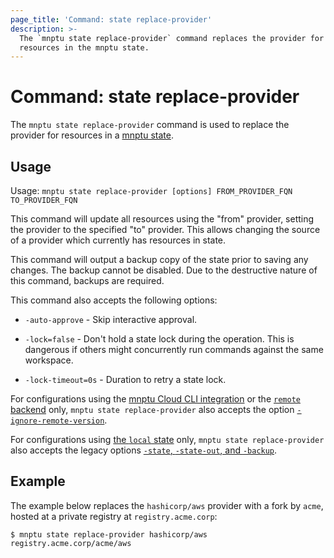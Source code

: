 ```yaml
---
page_title: 'Command: state replace-provider'
description: >-
  The `mnptu state replace-provider` command replaces the provider for
  resources in the mnptu state.
---
```


# Command: state replace-provider

The `mnptu state replace-provider` command is used to replace the provider
for resources in a [mnptu state](/mnptu/language/state).

## Usage

Usage: `mnptu state replace-provider [options] FROM_PROVIDER_FQN TO_PROVIDER_FQN`

This command will update all resources using the "from" provider, setting the
provider to the specified "to" provider. This allows changing the source of a
provider which currently has resources in state.

This command will output a backup copy of the state prior to saving any
changes. The backup cannot be disabled. Due to the destructive nature
of this command, backups are required.

This command also accepts the following options:

- `-auto-approve` - Skip interactive approval.

- `-lock=false` - Don't hold a state lock during the operation. This is
  dangerous if others might concurrently run commands against the same
  workspace.

- `-lock-timeout=0s` - Duration to retry a state lock.

For configurations using the [mnptu Cloud CLI integration](/mnptu/cli/cloud) or the [`remote` backend](/mnptu/language/settings/backends/remote)
only, `mnptu state replace-provider`
also accepts the option
[`-ignore-remote-version`](/mnptu/cli/cloud/command-line-arguments#ignore-remote-version).

For configurations using
[the `local` state](/mnptu/language/settings/backends/local) only,
`mnptu state replace-provider` also accepts the legacy options
[`-state`, `-state-out`, and `-backup`](/mnptu/language/settings/backends/local#command-line-arguments).

## Example

The example below replaces the `hashicorp/aws` provider with a fork by `acme`, hosted at a private registry at `registry.acme.corp`:

```shell
$ mnptu state replace-provider hashicorp/aws registry.acme.corp/acme/aws
```
